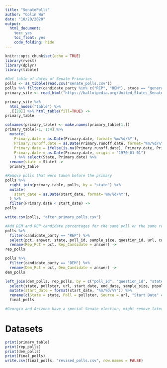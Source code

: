 ```yaml
---
title: "SenatePolls"
author: "Colin Wu"
date: "10/20/2020"
output: 
  html_document:
    toc: yes
    toc_float: yes
    code_folding: hide
---
```


```r
knitr::opts_chunk$set(echo = TRUE)
library(rvest)
library(dplyr)
library(tibble)
```

```r
#Get table of dates of Senate Primaries
polls <- as_tibble(read.csv("senate_polls.csv"))
polls %>% filter(candidate_party %in% c("REP", "DEM"), stage == "general") -> polls
primary_site <- read_html("https://ballotpedia.org/United_States_Senate_elections,_2020")

primary_site %>%
  html_nodes("table") %>%
  .[[20]] %>% html_table(fill=TRUE) -> 
primary_table

colnames(primary_table) <- make.names(primary_table[1,])
primary_table[-1, 1:4] %>%
  mutate(
    Primary.date = as.Date(Primary.date, format='%m/%d/%Y'),
    Primary.runoff.date = as.Date(Primary.runoff.date, format='%m/%d/%Y'),
    Primary.date = ifelse(is.na(Primary.runoff.date), Primary.date, Primary.runoff.date),
    Primary.date = as.Date(Primary.date, origin = "1970-01-01")
    ) %>% select(State, Primary.date) %>% 
  rename(state = State) -> 
  primary_table

#Remove polls that were taken before the primary
polls %>% 
  right_join(primary_table, polls, by = "state") %>%
  mutate(
    start_date = as.Date(start_date, format='%m/%d/%Y'),
  ) %>%
  filter(Primary.date < start_date) ->
polls

write.csv(polls, "after_primary_polls.csv")

#Add DEM and REP candidate percentages for the same poll on the same row
polls %>% 
  filter(candidate_party == "REP") %>% 
  select(pct, answer, state, poll_id, sample_size, question_id, url, candidate_party, pollster, methodology, population, population_full, notes, start_date, created_at) %>%
  rename(Rep_Pct = pct, Rep_Candidate = answer) ->
rep_polls

polls %>%
  filter(candidate_party == "DEM") %>%
  rename(Dem_Pct = pct, Dem_Candidate = answer) ->
dem_polls

left_join(dem_polls, rep_polls, by = c("poll_id", "question_id", "state", "sample_size", "url", "pollster", "methodology", "population","population_full", "notes", "start_date", "created_at")) %>%
  select(state, pollster, url, start_date, end_date, sample_size, population_full, Dem_Pct, Rep_Pct) %>%
  mutate(start_date = format(start_date, "%m/%d/%Y")) %>%
  rename(c(State = state, Poll = pollster, Source = url, "Start Date" = start_date, "End Date" = end_date, "Sample Size"= sample_size, "Sample Type" = population_full)) ->
  final_polls

#Georgia and Arizona have a special Senate election, might remove later
```

# Datasets
```r
print(primary_table)
print(rep_polls)
print(dem_polls)
print(final_polls)
write.csv(final_polls, "revised_polls.csv", row.names = FALSE)
```